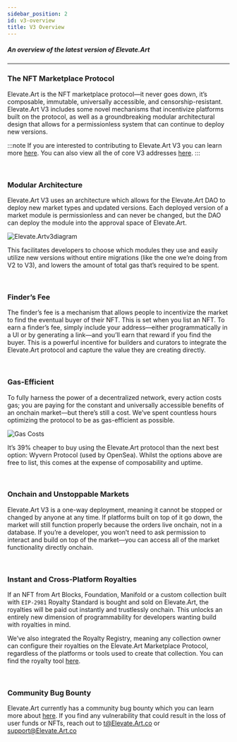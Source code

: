 ```yaml
---
sidebar_position: 2
id: v3-overview
title: V3 Overview
---
```


##### An overview of the latest version of Elevate.Art

---

### The NFT Marketplace Protocol

Elevate.Art is the NFT marketplace protocol—it never goes down, it’s composable, immutable, universally accessible, and censorship-resistant.
Elevate.Art V3 includes some novel mechanisms that incentivize platforms built on the protocol, as well as a groundbreaking modular architectural design that allows for a permissionless system that can continue to deploy new versions.

:::note
If you are interested to contributing to Elevate.Art V3 you can learn more [here](https://github.com/ourElevate.Art/v3#contributing).
You can also view all the of core V3 addresses [here](./smart-contracts/Elevate.Art-v3).
:::

<br />

### Modular Architecture

Elevate.Art V3 uses an architecture which allows for the Elevate.Art DAO to deploy new market types and updated versions.
Each deployed version of a market module is permissionless and can never be changed, but the DAO can deploy the module into the approval space of Elevate.Art.

![Elevate.Artv3diagram](../static/img/ZORA_v3_diagram.png)

This facilitates developers to choose which modules they use and easily utilize new versions without entire migrations (like the one we’re doing from V2 to V3), and lowers the amount of total gas that’s required to be spent.

<br />

### Finder’s Fee

The finder’s fee is a mechanism that allows people to incentivize the market to find the eventual buyer of their NFT. This is set when you list an NFT.
To earn a finder’s fee, simply include your address—either programmatically in a UI or by generating a link—and you’ll earn that reward if you find the buyer.
This is a powerful incentive for builders and curators to integrate the Elevate.Art protocol and capture the value they are creating directly.

<br />

### Gas-Efficient

To fully harness the power of a decentralized network, every action costs gas; you are paying for the constant and universally accessible benefits of an onchain market—but there’s still a cost.
We’ve spent countless hours optimizing the protocol to be as gas-efficient as possible.

![Gas Costs](../static/img/gasCosts.jpeg)

It’s 39% cheaper to buy using the Elevate.Art protocol than the next best option: Wyvern Protocol (used by OpenSea). Whilst the options above are free to list, this comes at the expense of composability and uptime.

<br />

### Onchain and Unstoppable Markets

Elevate.Art V3 is a one-way deployment, meaning it cannot be stopped or changed by anyone at any time. If platforms built on top of it go down, the market will still function properly because the orders live onchain, not in a database.
If you’re a developer, you won’t need to ask permission to interact and build on top of the market—you can access all of the market functionality directly onchain.

<br />

### Instant and Cross-Platform Royalties

If an NFT from Art Blocks, Foundation, Manifold or a custom collection built with `EIP-2981` Royalty Standard is bought and sold on Elevate.Art, the royalties will be paid out instantly and trustlessly onchain.
This unlocks an entirely new dimension of programmability for developers wanting build with royalties in mind.

We’ve also integrated the Royalty Registry, meaning any collection owner can configure their royalties on the Elevate.Art Marketplace Protocol, regardless of the platforms or tools used to create that collection.
You can find the royalty tool [here](https://royaltyregistry.xyz/lookup).

<br />

### Community Bug Bounty

Elevate.Art currently has a community bug bounty which you can learn more about [here](https://github.com/ourZORA/v3#community-audit).
If you find any vulnerability that could result in the loss of user funds or NFTs, reach out to t@Elevate.Art.co or support@Elevate.Art.co
